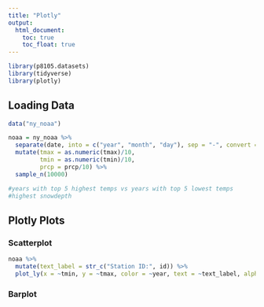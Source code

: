 ```yaml
---
title: "Plotly"
output: 
  html_document:
    toc: true
    toc_float: true
---
```


```r
library(p8105.datasets)
library(tidyverse)
library(plotly)
```

## Loading Data
```r
data("ny_noaa")

noaa = ny_noaa %>% 
  separate(date, into = c("year", "month", "day"), sep = "-", convert = TRUE) %>% 
  mutate(tmax = as.numeric(tmax)/10, 
         tmin = as.numeric(tmin)/10,
         prcp = prcp/10) %>% 
  sample_n(10000)

#years with top 5 highest temps vs years with top 5 lowest temps
#highest snowdepth
```

## Plotly Plots

### Scatterplot
```r
noaa %>% 
  mutate(text_label = str_c("Station ID:", id)) %>% 
  plot_ly(x = ~tmin, y = ~tmax, color = ~year, text = ~text_label, alpha = 0.5, type = "scatter", mode = "markers")
```

### Barplot


